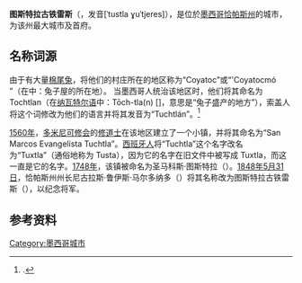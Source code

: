 {{Expand language|en|es|time=2022-01-09T09:16:43+00:00}}
{{Infobox settlement
|official_name          =
|name                   = 图斯特拉古铁雷斯
|other_name             =
|native_name            = Tuxtla Gutiérrez 
<!-- images and maps  ----------->
|image_skyline          = Tuxtla Gutiérrez - Mosaico Fotográfico.png
|imagesize              =
|image_caption          = 從西北的城市
|image_flag             =
|flag_size              =
|image_seal             = Escudo Tuxtla.png
|seal_size              =
<!-- Location ------------------>
|coordinates_display    = inline,title
|coordinates_region     = MX
|subdivision_type       = 国家
|subdivision_name       = {{flag|Mexico}}
|subdivision_type1      = [[墨西哥行政区划|州]]
|subdivision_name1      = [[恰帕斯州|恰帕斯州]]
<!-- Politics ----------------->
|government_footnotes   =
|government_type        =
|leader_title           = Municipal President
|leader_name            =  Yassir Vázquez Hernández
|established_title      = 成立
|established_date       = 16世纪中叶
|established_title2     = 自治市
|established_date2      = 1915
|area_magnitude         =
|unit_pref                = <!--Enter: Imperial, if Imperial (metric) is desired-->
|area_footnotes           =
|area_total_km2           =412.40
<!-- Population   ----------------------->
|population_as_of               = 2005
|population_footnotes           = Municipality
|population_note                =
|population_total               = 503320
|population_density_km2         =
|population_blank1_title        = Seat
|population_blank1              = 490455<!-- population of seat -->
<!-- General information  --------------->
|timezone               = [[Central_Standard_Time|CST]]
|utc_offset             = −6
|timezone_DST           = [[Central_Daylight_Time|CDT]]
|utc_offset_DST         = −5
|latd=16 |latm=45 |lats=10 |latNS=N
|longd=93  |longm=07  |longs=00  |longEW=W <!-- coordinates of seat -->
|elevation_footnotes    =  of seat
|elevation_m            = 600
|elevation_ft           =
<!-- Area/postal codes & others -------->
|postal_code_type       = Postal code (of seat) <!-- enter ZIP code, Postcode, Post code, Postal code... -->
|postal_code            = 29000
|area_code              = 961
|blank_name             =
|blank_info             =
|website                = {{url| http://www.tuxtla.gob.mx/2011/}} {{es icon}}
|footnotes              =
}}
'''图斯特拉古铁雷斯'''（{{lang-es|'''Tuxtla Gutiérrez'''}}，发音[ˈtustla ɣuˈtjeres]），是位於[[墨西哥|墨西哥]][[恰帕斯州|恰帕斯州]]的城市，为该州最大城市及首府。

==名称词源==
由于有大量[[棉尾兔|棉尾兔]]，{{link-es|索盖人|Zoque_(etnia)}}将他们的村庄所在的地区称为“Coyatoc”或“'Coyatocmó ”（在{{link-es|索盖语|Lenguas_zoqueanas}}中：兔子屋的所在地）。 当墨西哥人统治该地区时，他们将其命名为 Tochtlan（在[[纳瓦特尔语|纳瓦特尔语]]中：Tōch-tla(n) [{{IPA|tuː(t)ʃtɬ͡a}}]，意思是“兔子盛产的地方”），索盖人将这个词修改为他们的语言并将其发音为“Tuchtlán”。<ref name="conecultachiapas_1">{{Enlace roto|1=http://www.conecultachiapas.gob.mx/paginas_historicas/?%CDndice_de_temas:Escudo_Municipal_de_Tuxtla |2=http://www.conecultachiapas.gob.mx/paginas_historicas/?%CDndice_de_temas:Escudo_Municipal_de_Tuxtla |bot=InternetArchiveBot }}.</ref>

[[1560年|1560年]]，[[道明會|多米尼可修会]]的[[修道士|修道士]]在该地区建立了一个小镇，并将其命名为“San Marcos Evangelista Tuchtla”。[[西班牙人|西班牙人]]将“Tuchtla”这个名字改名为“Tuxtla”（通俗地称为 Tusta），因为它的名字在旧文件中被写成 Tuxtla，而这一直是它的名字。[[1748年|1748年]]，该镇被命名为圣马科斯·图斯特拉（{{lang-es|San Marcos Tuxtla}}）。[[1848年|1848年]][[5月31日|5月31日]]，恰帕斯州州长尼古拉斯·鲁伊斯·马尔多纳多（{{lang-es|Nicolás Ruiz Maldonado}}）将其名称改为图斯特拉古铁雷斯（{{lang-es|Tuxtla Gutiérrez}}），以纪念{{link-es|华金·米格尔·古铁雷斯·卡纳莱斯|Joaquín Miguel Gutiérrez}}将军。

==参考资料==
{{reflist}}

{{DEFAULTSORT:Tuxtla Gutiérrez, Chiapas}}
[[Category:墨西哥城市|Category:墨西哥城市]]